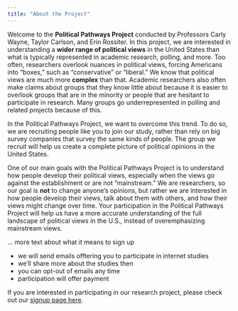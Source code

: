 ```yaml
---
title: "About the Project"
---
```


Welcome to the **Political Pathways Project** conducted by Professors Carly Wayne, Taylor Carlson, and Erin Rossiter.  In this project, we are interested in understanding a **wider range of political views** in the United States than what is typically represented in academic research, polling, and more.  Too often, researchers overlook nuances in political views, forcing Americans into "boxes," such as "conservative" or "liberal."  We know that political views are much more **complex** than that.  Academic researchers also often make claims about groups that they know little about because it is easier to overlook groups that are in the minority or people that are hesitant to participate in research.  Many groups go underrepresented in polling and related projects because of this.

In the Political Pathways Project, we want to overcome this trend.  To do so, we are recruiting people like you to join our study, rather than rely on big survey companies that survey the same kinds of people.  The group we recruit will help us create a complete picture of political opinions in the United States. 

One of our main goals with the Political Pathways Project is to understand how people develop their political views, especially when the views go against the establishment or are not "mainstream." We are researchers, so our goal is **not** to change anyone's opinions, but rather we are interested in how people develop their views, talk about them with others, and how their views might change over time. Your participation in the Political Pathways Project will help us have a more accurate understanding of the full landscape of political views in the U.S., instead of overemphasizing mainstream views. 

... more text about what it means to sign up

- we will send emails offtering you to participate in internet studies
- we'll share more about the studies then
- you can opt-out of emails any time
- participation will offer payment 

If you are interested in participating in our research project, please check out our [signup page here](signup.html). 
